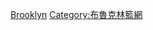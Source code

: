 {{Navbox
| name       = 布鲁克林篮网
| title      = [[布魯克林籃網|{{color|#{{NBA color|布魯克林籃網|2}}|布魯克林籃網}}]]
| bodyclass  = hlist
| titlestyle = {{NBA color cell|Brooklyn Nets}}
| basestyle  = {{NBA color cell|Brooklyn Nets}}
| state      = {{{state|autocollapse}}}

| above = 
* 前身為'''紐澤西美國人'''、'''紐約籃網'''和'''紐澤西籃網''' 
* 1967年成立
* 代表'''[[布魯克林|{{color|#{{NBA color|Brooklyn Nets|2}}|紐約布魯克林}}]]'''

| group2 = [[Brooklyn Nets|{{color|#{{NBA color|Brooklyn Nets|2}}|球隊}}]]
| list2  = 
* [[Brooklyn Nets|球隊]]
* [[Brooklyn Nets|歷史]]
* [[布魯克林籃網歷年球員名單|歷年球員名單]]
* [[布魯克林籃網選秀紀錄|選秀紀錄]]
* [[布魯克林籃網主教練列表|主教練]]
* [[布魯克林籃網球季列表|球季]]

| group3 = 場館
| list3  = 
* {{link-en|Teaneck Armory|Teaneck Armory}}
* {{link-en|長島體育館|Long Island Arena}}
* {{link-en|島嶼花園|Island Garden}}
* {{link-en|納蘇競技場|Nassau Veterans Memorial Coliseum}}
* {{link-en|路易斯·布朗體育中心|Louis Brown Athletic Center|羅格斯體育中心}}
* {{link-en|IZOD中心|Izod Center}}
* {{link-en|保誠中心|Prudential Center}}
* '''[[巴克萊中心]]'''

| group4 = 教練
| list4  = 
* [[马克斯·柴洛夫斯基|柴洛夫斯基]]
* [[约克·拉雷塞|拉雷塞]]
* [[盧·卡內西卡|卡內西卡]]
* [[凯文·朗格利|朗格利]]
* [[鮑勃·麥金農|麥金農]]
* [[拉里·布朗|布朗]]
* [[Bill Blair|布萊爾]]
* [[Stan Albeck|艾貝克]]
* [[戴夫·沃爾|沃爾]]
* [[鮑勃·麥金農|麥金農]]
* [[威利斯·里德|里德]]
* [[比尔·费奇|费奇]]
* [[查克·戴利|戴利]]
* [[布奇·畢爾德|畢爾德]]
* [[约翰·卡帕利|卡帕利]]
* [[唐·凯西|凱西]]
* [[拜伦·斯科特|斯科特]]
* [[劳伦斯·弗兰克|法蘭克]]
* [[汤姆·拜瑞斯|拜瑞斯]]
* [[奇奇·范戴格|范戴格]]
* [[艾弗里·约翰逊|约翰逊]]
* [[P·J·卡勒西莫|卡勒西莫]]
* [[傑森·基德|基德]]
* [[萊昂內爾·霍林斯|霍林斯]]
* [[托尼·布朗|布朗]]
* [[肯尼·阿特金森|阿特金森]]
* [[雅克·沃恩|沃恩]]
* [[史蒂夫·纳什|纳什]]

| group5 = 經理
| list5  = 
* [[Max Zaslofsky|Zaslofsky]]
* {{link-en|Lou Carnesecca|Lou Carnesecca|Carnesecca}}
* {{link-en|Roy Boe|Roy Boe|Boe}} & {{link-en|Jim Quinn|Jim Quinn (basketball)|Quinn}}
* [[Dave DeBusschere|DeBusschere]]
* [[Bill Melchionni|Melchionni]]
* {{link-en|Charlie Theokas|Charlie Theokas|Theokas}}
* {{link-en|Bob MacKinnon|Bob MacKinnon|MacKinnon}}
* {{link-en|Harry Weltman|Harry Weltman|Weltman}}
* [[威利斯·里德|里德]]
* {{link-en|約翰·納殊 (籃球)|John Nash (basketball)|Nash}}
* {{link-en|Rod Thorn|Rod Thorn|Thorn}}
* {{link-en|Ed Stefanski|Ed Stefanski|Stefanski}}
* {{link-en|Kiki Vandeweghe|Kiki Vandeweghe|Vandeweghe}}
* {{link-en|Rod Thorn|Rod Thorn|Thorn}}
* {{link-en|比利·金 (籃球)|Billy King (basketball)|King}}
* [[西恩·马克斯|马克斯]]

| group6 = 发展联盟戰友
| list6  = 
* [[春田市铠甲]]

| group7 = 管理階層
| list7  = 
;擁有者
: [[蔡崇信]]（主要擁有者）
;經理
: [[西恩·马克斯]]
;總教練
: [[史蒂夫·纳什]]

| group8 = 退休背號
| list8  = 
* [[德拉任·彼得罗维奇|3]]
* {{link-en|Wendell Ladner|Wendell Ladner|4}}
* {{link-en|John Williamson|John Williamson (basketball)|23}}
* [[比尔·梅尔西奥尼|25]]
* [[朱利叶斯·欧文|32]]
* {{link-en|Buck Williams|Buck Williams|52}}

| group9 = ABA冠軍（2）
| list9  = 
* {{link-en|1974 ABA Playoffs|1974 ABA Playoffs|1974年}}
* {{link-en|1976 ABA Playoffs|1976 ABA Playoffs|1976年}}

| group10 = 對手
| list10  = 
* [[纽约尼克斯]]
* [[費城76人]]
* [[波士顿凯尔特人]]
* [[多倫多暴龍]]

| group11 = 媒體
| list11  = 
;電視
: {{link-en|WWOR-TV|WWOR-TV}}
: {{link-en|YES Network|YES Network}}
;廣播
: {{link-en|WFAN}}
;[[布魯克林籃網播報員列表|主播]]
: Ian Eagle
: Mike Fratello
: Ryan Ruocco
: Jim Spanarkel
: Chris Carrino
: Tim Capstraw

}}<noinclude>
{{collapsible option}}
[[Category:NBA球队导航模板|Brooklyn]]
[[Category:布魯克林籃網]]
</noinclude>